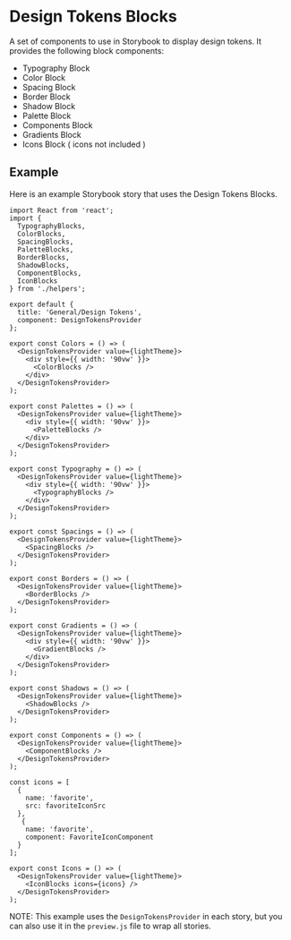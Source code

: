 
<Meta title="Docs/Design Tokens/Blocks" />

# Design Tokens Blocks
A set of components to use in Storybook to display design tokens. It provides
the following block components:

- Typography Block
- Color Block
- Spacing Block
- Border Block
- Shadow Block
- Palette Block
- Components Block
- Gradients Block
- Icons Block ( icons not included )

## Example
Here is an example Storybook story that uses the Design Tokens Blocks.

```tsx
import React from 'react';
import {
  TypographyBlocks,
  ColorBlocks,
  SpacingBlocks,
  PaletteBlocks,
  BorderBlocks,
  ShadowBlocks,
  ComponentBlocks,
  IconBlocks
} from './helpers';

export default {
  title: 'General/Design Tokens',
  component: DesignTokensProvider
};

export const Colors = () => (
  <DesignTokensProvider value={lightTheme}>
    <div style={{ width: '90vw' }}>
      <ColorBlocks />
    </div>
  </DesignTokensProvider>
);

export const Palettes = () => (
  <DesignTokensProvider value={lightTheme}>
    <div style={{ width: '90vw' }}>
      <PaletteBlocks />
    </div>
  </DesignTokensProvider>
);

export const Typography = () => (
  <DesignTokensProvider value={lightTheme}>
    <div style={{ width: '90vw' }}>
      <TypographyBlocks />
    </div>
  </DesignTokensProvider>
);

export const Spacings = () => (
  <DesignTokensProvider value={lightTheme}>
    <SpacingBlocks />
  </DesignTokensProvider>
);

export const Borders = () => (
  <DesignTokensProvider value={lightTheme}>
    <BorderBlocks />
  </DesignTokensProvider>
);

export const Gradients = () => (
  <DesignTokensProvider value={lightTheme}>
    <div style={{ width: '90vw' }}>
      <GradientBlocks />
    </div>
  </DesignTokensProvider>
);

export const Shadows = () => (
  <DesignTokensProvider value={lightTheme}>
    <ShadowBlocks />
  </DesignTokensProvider>
);

export const Components = () => (
  <DesignTokensProvider value={lightTheme}>
    <ComponentBlocks />
  </DesignTokensProvider>
);

const icons = [
  {
    name: 'favorite',
    src: favoriteIconSrc
  },
   {
    name: 'favorite',
    component: FavoriteIconComponent
  }
];

export const Icons = () => (
  <DesignTokensProvider value={lightTheme}>
    <IconBlocks icons={icons} />
  </DesignTokensProvider>
);
````

NOTE: This example uses the `DesignTokensProvider` in each story,
but you can also use it in the `preview.js` file to wrap all stories.

